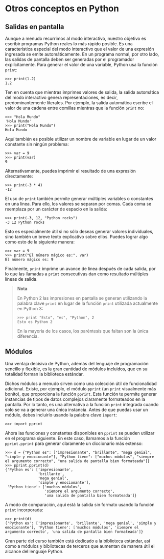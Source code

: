 # Otros conceptos en Python

## Salidas en pantalla

Aunque a menudo recurrimos al modo interactivo, nuestro objetivo es escribir programas Python reales lo más rápido posible. Es una característica especial del modo interactivo que el valor de una expresión ingresada se emite automáticamente. En un programa normal, por otro lado, las salidas de pantalla deben ser generadas por el programador explícitamente. Para generar el valor de una variable, Python usa la función `print`:

```python-repl filename="Python (Interactivo)"
>>> print(1.2)
1.2
```

Ten en cuenta que mientras imprimes valores de salida, la salida automática del modo interactivo genera representaciones, es decir, predominantemente literales. Por ejemplo, la salida automática escribe el valor de una cadena entre comillas mientras que la función `print` no:

```python-repl filename="Python (Interactivo)"
>>> "Hola Mundo"
'Hola Mundo'
>>> print("Hola Mundo")
Hola Mundo
```

Aquí también es posible utilizar un nombre de variable en lugar de un valor constante sin ningún problema:

```python-repl filename="Python (Interactivo)"
>>> var = 9
>>> print(var)
9
```

Alternativamente, puedes imprimir el resultado de una expresión directamente:

```python-repl filename="Python (Interactivo)"
>>> print(-3 * 4)
-12
```

El uso de `print` también permite generar múltiples variables o constantes en una línea. Para ello, los valores se separan por comas. Cada coma se reemplaza por un carácter de espacio en la salida:

```python-repl filename="Python (Interactivo)"
>>> print(-3, 12, "Python rocks")
-3 12 Python rocks
```

Esto es especialmente útil si no sólo deseas generar valores individuales, sino también un breve texto explicativo sobre ellos. Puedes lograr algo como esto de la siguiente manera:

```python-repl filename="Python (Interactivo)"
>>> var = 9
>>> print("El número mágico es:", var)
El número mágico es: 9
```

Finalmente, `print` imprime un avance de línea después de cada salida, por lo que las llamadas a `print` consecutivas dan como resultado múltiples líneas de salida.

> **Nota**
> 
> En Python 2 las impresiones en pantalla se generan utilizando la palabra clave `print` en lugar de la función `print` utilizada actualmente en Python 3:
> 
> ```python-repl filename="Python (Interactivo)"
> >>> print "Esto", "es", "Python", 2 
> Esto es Python 2
> ```
> 
> En la mayoría de los casos, los paréntesis que faltan son la única diferencia.

## Módulos

Una ventaja decisiva de Python, además del lenguaje de programación sencillo y flexible, es la gran cantidad de módulos incluidos, que en su totalidad forman la biblioteca estándar.

Dichos módulos a menudo sirven como una colección útil de funcionalidad adicional. Existe, por ejemplo, el módulo `pprint` (un `print` visualmente más bonito), que proporciona la función `pprint`. Esta función te permite generar instancias de tipos de datos complejos claramente formateados en la pantalla. Por lo tanto, es una alternativa a la función `print` integrada cuando solo se va a generar una única instancia. Antes de que puedas usar un módulo, debes incluirlo usando la palabra clave `import`:

```python-repl filename="Python (Interactivo)"
>>> import pprint
```

Ahora las funciones y constantes disponibles en `pprint` se pueden utilizar en el programa siguiente. En este caso, llamamos a la función `pprint.pprint` para generar claramente un diccionario más extenso:

```python-repl filename="Python (Interactivo)"
>>> d = {"Python es": ["impresionante", "brillante", "mega genial", "simple y emocionante"], "Python tiene": ["muchos módulos", "siempre el argumento correcto", "una salida de pantalla bien formateada"]}
>>> pprint.pprint(d)
{'Python es': ['impresionante',
               'brillante',
               'mega genial',
               'simple y emocionante'],
 'Python tiene': ['muchos módulos',
                  'siempre el argumento correcto',
                  'una salida de pantalla bien formateada']}
```

A modo de comparación, aquí está la salida sin formato usando la función `print` incorporada:

```python-repl filename="Python (Interactivo)"
>>> print(d)
{'Python es': ['impresionante', 'brillante', 'mega genial', 'simple y emocionante'], 'Python tiene': ['muchos módulos', 'siempre el argumento correcto', 'una salida de pantalla bien formateada']}
```

Gran parte del curso también está dedicado a la biblioteca estándar, así como a módulos y bibliotecas de terceros que aumentan de manera útil el alcance del lenguaje Python.
